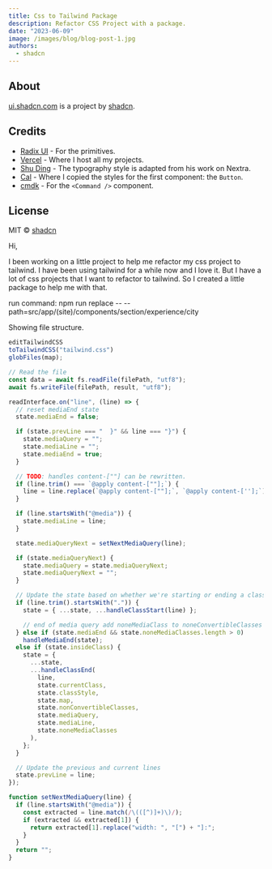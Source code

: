 ```yaml
---
title: Css to Tailwind Package
description: Refactor CSS Project with a package.
date: "2023-06-09"
image: /images/blog/blog-post-1.jpg
authors:
  - shadcn
---
```


## About

[ui.shadcn.com](https://ui.shadcn.com) is a project by [shadcn](https://shadcn.com).

## Credits

- [Radix UI](https://radix-ui.com) - For the primitives.
- [Vercel](https://vercel.com) - Where I host all my projects.
- [Shu Ding](https://shud.in) - The typography style is adapted from his work on Nextra.
- [Cal](https://cal.com) - Where I copied the styles for the first component: the `Button`.
- [cmdk](https://cmdk.paco.me) - For the `<Command />` component.

## License

MIT © [shadcn](https://shadcn.com)

Hi,

I been working on a little project to help me refactor my css project to tailwind.
I have been using tailwind for a while now and I love it. But I have a lot of css projects that
I want to refactor to tailwind. So I created a little package to help me with that.

run command:
npm run replace -- --path=src/app/\(site\)/components/section/experience/city

<Diagram name="blog-post-tw-to-css-file-structure" height={385} width={410} alt="Zero." >
Showing file structure.
</Diagram>

```js Main.js
editTailwindCSS
toTailwindCSS("tailwind.css")
globFiles(map);
```

```js edit-tailwind-css.js
// Read the file
const data = await fs.readFile(filePath, "utf8");
await fs.writeFile(filePath, result, "utf8");
```

```js to-tailwind-css.js
readInterface.on("line", (line) => {
  // reset mediaEnd state
  state.mediaEnd = false;

  if (state.prevLine === "  }" && line === "}") {
    state.mediaQuery = "";
    state.mediaLine = "";
    state.mediaEnd = true;
  }

  // TODO: handles content-[""] can be rewritten.
  if (line.trim() === `@apply content-[""];`) {
    line = line.replace(`@apply content-[""];`, `@apply content-[''];`);
  }

  if (line.startsWith("@media")) {
    state.mediaLine = line;
  }

  state.mediaQueryNext = setNextMediaQuery(line);

  if (state.mediaQueryNext) {
    state.mediaQuery = state.mediaQueryNext;
    state.mediaQueryNext = "";
  }

  // Update the state based on whether we're starting or ending a class
  if (line.trim().startsWith(".")) {
    state = { ...state, ...handleClassStart(line) };

    // end of media query add noneMediaClass to noneConvertibleClasses
  } else if (state.mediaEnd && state.noneMediaClasses.length > 0)
    handleMediaEnd(state);
  else if (state.insideClass) {
    state = {
      ...state,
      ...handleClassEnd(
        line,
        state.currentClass,
        state.classStyle,
        state.map,
        state.nonConvertibleClasses,
        state.mediaQuery,
        state.mediaLine,
        state.noneMediaClasses
      ),
    };
  }

  // Update the previous and current lines
  state.prevLine = line;
});
```

```js
function setNextMediaQuery(line) {
  if (line.startsWith("@media")) {
    const extracted = line.match(/\(([^)]+)\)/);
    if (extracted && extracted[1]) {
      return extracted[1].replace("width: ", "[") + "]:";
    }
  }
  return "";
}
```